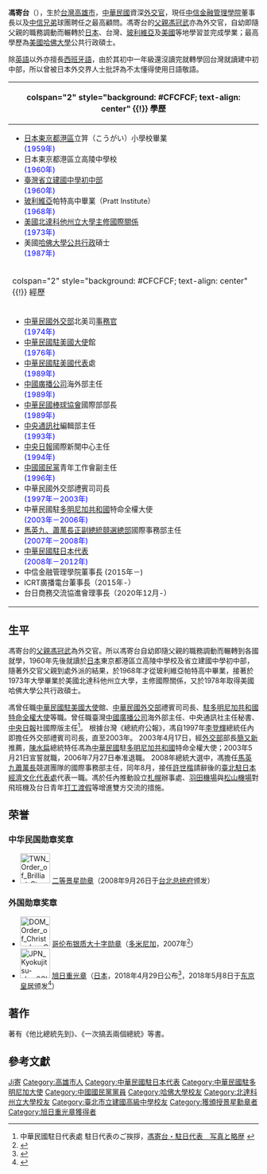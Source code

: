 '''馮寄台'''（{{bd|1947年|11月17日|catIdx=Feng馮}}），生於[[台灣|台灣]][[高雄市|高雄市]]，[[中華民國|中華民國]]資深[[外交官|外交官]]，現任[[中信金融管理學院|中信金融管理學院]]董事長以及[[中信兄弟|中信兄弟]]球團聘任之最高顧問。馮寄台的[[父親|父親]][[馮冠武|馮冠武]]亦為外交官，自幼即隨父親的職務調動而輾轉於[[日本|日本]]、台灣、[[玻利維亞|玻利維亞]]及[[美國|美國]]等地學習並完成學業；最高學歷為[[美國|美國]][[哈佛大學|哈佛大學]]公共行政碩士。

除[[英語|英語]]以外亦擅長[[西班牙語|西班牙語]]，由於其初中一年級還沒讀完就轉學回台灣就讀建中初中部，所以曾被日本外交界人士批評為不太懂得使用日語敬語。
<!-- 學經歷信息框開始 -->
{| class="infobox bordered" style="width: 21em; font-size: 90%; text-align: left; float:right;" cellpadding="3"
|-
! colspan="2" style="background: #CFCFCF; text-align: center" {{!}} 學歷
|-
| colspan="2" style="font-size: 90%" |<div style="text-align: left">
*[[日本|日本]][[東京都|東京都]][[港區_(東京都)|港區]]立笄（こうがい）小學校畢業<br /><span style="color: blue;">(1959年)</span>
*日本東京都港區立高陵中學校<br /><span style="color: blue;">(1960年)</span>
*[[臺北市立建國高級中學|臺灣省立建國中學初中部]]<br /><span style="color: blue;">(1960年)</span>
*[[玻利維亞|玻利維亞]]帕特高中畢業（Pratt Institute）<br /><span style="color: blue;">(1968年)</span>
*[[美國|美國]][[北達科他州立大學|北達科他州立大學]][[主修國際關係|主修國際關係]]<br /><span style="color: blue;">(1973年)</span>
*美國[[哈佛大學|哈佛大學]][[公共行政|公共行政]]碩士<br /><span style="color: blue;">(1987年)</span>

</div>
|-
! colspan="2" style="background: #CFCFCF; text-align: center" {{!}} 經歷
|-
| colspan="2" style="font-size: 90%" |<div style="text-align: left">
*[[中華民國外交部|中華民國外交部]]北美司[[事務官|事務官]]<br /><span style="color: blue;">(1974年)</span>
*[[中華民國駐美國大使|中華民國駐美國大使]]館<br /><span style="color: blue;">(1976年)</span>
*[[中華民國駐美國代表|中華民國駐美國代表]]處<br /><span style="color: blue;">(1989年)</span>
*[[中國廣播公司|中國廣播公司]]海外部主任<br /><span style="color: blue;">(1989年)</span>
*[[中華民國棒球協會|中華民國棒球協會]]國際部部長<br /><span style="color: blue;">(1989年)</span>
*[[中央通訊社|中央通訊社]]編輯部主任<br /><span style="color: blue;">(1993年)</span>
*[[中央日報|中央日報]]國際新聞中心主任<br /><span style="color: blue;">(1994年)</span>
*[[中國國民黨|中國國民黨]]青年工作會副主任<br /><span style="color: blue;">(1996年)</span>
*中華民國外交部禮賓司司長<br /><span style="color: blue;">(1997年－2003年)</span>
*中華民國駐[[多明尼加共和國|多明尼加共和國]]特命全權大使<br /><span style="color: blue;">(2003年－2006年)</span>
*[[2008年中華民國總統大選|馬英九、蕭萬長正副總統競選總部]]國際事務部主任<br /><span style="color: blue;">(2007年－2008年)</span>
*[[中華民國駐日本代表|中華民國駐日本代表]]<br /><span style="color: blue;">(2008年－2012年)</span>
*中信金融管理學院董事長 (2015年－)
*ICRT廣播電台董事長（2015年-）
*台日商務交流協進會理事長（2020年12月-）
</div>
|}
<!-- 學經歷信息框結束 -->

==生平==
馮寄台的[[父親|父親]][[馮冠武|馮冠武]]為外交官。所以馮寄台自幼即隨父親的職務調動而輾轉到各國就學，1960年先後就讀於[[日本|日本]]東京都港區立高陵中學校及省立建國中學初中部，隨著外交官父親到處外派的結果，於1968年才從玻利維亞帕特高中畢業，接著於1973年大學畢業於美國北達科他州立大學，主修國際關係，又於1978年取得美國哈佛大學公共行政碩士。

馮曾任職[[中華民國駐美國大使|中華民國駐美國大使]]館、[[中華民國外交部|中華民國外交部]]禮賓司司長、[[中国驻多米尼加大使列表|駐多明尼加共和國特命全權大使]]等職。曾任職臺灣[[中國廣播公司|中國廣播公司]]海外部主任、中央通訊社主任秘書、[[中央日報|中央日報]]社國際版主任<ref>中華民國駐日代表處 駐日代表のご挨拶，[http://www.taiwanembassy.org/JP/ct.asp?xItem=68804&ctNode=3521&mp=202 馮寄台・駐日代表　写真と略歴] {{webarchive|url=https://web.archive.org/web/20120409040502/http://www.taiwanembassy.org/JP/ct.asp?xItem=68804&ctNode=3521&mp=202 |date=2012-04-09 }}</ref>。
根據台灣《總統府公報》，馮自1997年[[李登輝|李登輝]]總統任內即擔任外交部禮賓司司長，直至2003年。
2003年4月17日，經[[中華民國外交部|外交部]]部長[[簡又新|簡又新]]推薦，[[陳水扁|陳水扁]]總統特任馮為[[中華民國|中華民國]]駐[[多明尼加共和國|多明尼加共和國]]特命全權大使；2003年5月21日宣誓就職，2006年7月27日奉准退職。 
2008年總統大選中，馮擔任[[馬英九|馬英九]][[蕭萬長|蕭萬長]]競選團隊的國際事務部主任，同年8月，接任[[許世楷|許世楷]]請辭後的[[臺北駐日本經濟文化代表處|臺北駐日本經濟文化代表處]]代表一職。馮於任內推動設立[[札幌|札幌]]辦事處、[[羽田機場|羽田機場]]與[[臺北松山機場|松山機場]]對飛班機及台日青年[[打工渡假|打工渡假]]等增進雙方交流的措施。

==荣誉==
===中华民国勋章奖章===
* [[File:TWN_Order_of_Brilliant_Star_2Class_BAR.svg|60px]] [[景星勋章|二等景星勋章]]（2008年9月26日于[[台北市|台北]][[总统府_(台湾)|总统府]]颁发）
===外国勋章奖章===
* [[File:DOM_Order_of_Christopher_Columbus_ribbon_bar.PNG|60px]] [[克里斯托弗·哥伦布勋章|哥伦布银质大十字勋章]]（[[多米尼加|多米尼加]]，2007年<ref>{{cite web |url=https://multilingual.mofa.gov.tw/web/web_UTF-8/almanac/almanac2006/html/01.html |title=中華民國九十六年外交年鑒 附錄十三：國內外贈勳及受勳一覽表 |publisher=[[中华民国外交部|中华民国外交部]] |date= |accessdate=2021-12-21 |archive-date=2021-12-01 |archive-url=https://web.archive.org/web/20211201091618/https://multilingual.mofa.gov.tw/web/web_UTF-8/almanac/almanac2006/html/01.html |dead-url=no }}</ref>）
* [[File:JPN_Kyokujitsu-sho_2Class_BAR.svg|60px]] [[旭日章|旭日重光章]]（[[日本|日本]]，2018年4月29日公布<ref>{{ja}}{{cite web |url=https://www.mofa.go.jp/mofaj/files/000358978.pdf |title=平成30年春の外国人叙勲受章者名簿 |publisher=[[内阁府|内阁府]] |date=2018-04-29 |accessdate=2021-12-21 |archiveurl=https://web.archive.org/web/20201121174458/https://www.mofa.go.jp/mofaj/files/000358978.pdf |archivedate=2020-11-21 |dead-url=no }}</ref>，2018年5月8日于[[东京|东京]][[皇居|皇居]]颁发<ref>{{cite news |author=黃菁菁 |url=https://www.chinatimes.com/realtimenews/20180508005077-260408?chdtv |title=前駐日代表馮寄台獲日皇頒授旭日重光章 |publisher=中时新闻网 |date=2018-05-08 |accessdate=2021-12-21 |archive-date=2021-12-21 |archive-url=https://web.archive.org/web/20211221142029/https://www.chinatimes.com/realtimenews/20180508005077-260408?chdtv |dead-url=no }}</ref>）

==著作==
著有《他比總統先到》、《一次搞丟兩個總統》等書。

==參考文獻==
<div class="references-small">
<references />
</div>

{{start box}}
{{s-before|[[孫大成|孫大成]]}}
{{s-title|中華民國駐多明尼加共和國特命全權大使|2003年－2006年}}
{{s-after|[[陳顯祥|陳顯祥]]}}
{{s-before|[[許世楷|許世楷]]}}
{{s-title|中華民國駐日本大使|2008年－2012年}}
{{s-after|[[沈斯淳|沈斯淳]]}}
{{end box}}

{{DEFAULTSORT:Feng馮寄台}}
[[Category:馮姓|Ji寄]]
[[Category:高雄市人|Category:高雄市人]]
[[Category:中華民國駐日本代表|Category:中華民國駐日本代表]]
[[Category:中華民國駐多明尼加大使|Category:中華民國駐多明尼加大使]]
[[Category:中國國民黨黨員|Category:中國國民黨黨員]]
[[Category:哈佛大學校友|Category:哈佛大學校友]]
[[Category:北達科州立大學校友|Category:北達科州立大學校友]]
[[Category:臺北市立建國高級中學校友|Category:臺北市立建國高級中學校友]]
[[Category:獲頒授景星勳章者|Category:獲頒授景星勳章者]]
[[Category:旭日重光章獲得者|Category:旭日重光章獲得者]]